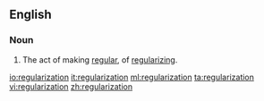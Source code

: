 ==English==

===Noun===
{{en-noun}}

#The act of making [[regular]], of [[regularize|regularizing]].

[[io:regularization]]
[[it:regularization]]
[[ml:regularization]]
[[ta:regularization]]
[[vi:regularization]]
[[zh:regularization]]